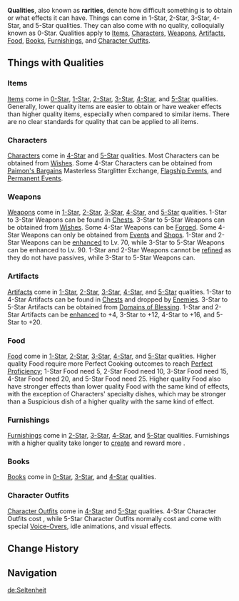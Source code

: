 {{Stub|
* Add additional item types
* Expand on differences between qualities for each thing.
}}
{{Terminology Infobox
|image = Icon 1 Star.png
|type  = Game Systems
}}
'''Qualities''', also known as '''rarities''', denote how difficult something is to obtain or what effects it can have. Things can come in 1-Star, 2-Star, 3-Star, 4-Star, and 5-Star qualities. They can also come with no quality, colloquially known as 0-Star. Qualities apply to [[Item]]s, [[Character]]s, [[Weapon]]s, [[Artifact]]s, [[Food]], [[Book]]s, [[Furnishing]]s, and [[Character Outfit]]s.

==Things with Qualities==
===Items===
{{Main|Item}}
[[Item]]s come in [[0-Star Item|0-Star]], [[1-Star Item|1-Star]], [[2-Star Item|2-Star]], [[3-Star Item|3-Star]], [[4-Star Item|4-Star]], and [[5-Star Item|5-Star]] qualities. Generally, lower quality items are easier to obtain or have weaker effects than higher quality items, especially when compared to similar items. There are no clear standards for quality that can be applied to all items.

===Characters===
{{Main|Character}}
[[Character]]s come in [[4-Star Character|4-Star]] and [[5-Star Character|5-Star]] qualities. Most Characters can be obtained from [[Wish]]es. Some 4-Star Characters can be obtained from [[Paimon's Bargains]] Masterless Starglitter Exchange, [[Flagship Event]]s, and [[Permanent Event]]s.

===Weapons===
{{Main|Weapon}}
[[Weapon]]s come in [[1-Star Weapon|1-Star]], [[2-Star Weapon|2-Star]], [[3-Star Weapon|3-Star]], [[4-Star Weapon|4-Star]], and [[5-Star Weapon|5-Star]] qualities. 1-Star to 3-Star Weapons can be found in [[Chest]]s. 3-Star to 5-Star Weapons can be obtained from [[Wish]]es. Some 4-Star Weapons can be [[Forged]]. Some 4-Star Weapons can only be obtained from [[Event]]s and [[Shop]]s. 1-Star and 2-Star Weapons can be [[Weapon EXP|enhanced]] to Lv. 70, while 3-Star to 5-Star Weapons can be enhanced to Lv. 90. 1-Star and 2-Star Weapons cannot be [[refined]] as they do not have passives, while 3-Star to 5-Star Weapons can.

===Artifacts===
{{Main|Artifact}}
[[Artifact]]s come in [[1-Star Artifact|1-Star]], [[2-Star Artifact|2-Star]], [[3-Star Artifact|3-Star]], [[4-Star Artifact|4-Star]], and [[5-Star Artifact|5-Star]] qualities. 1-Star to 4-Star Artifacts can be found in [[Chest]]s and dropped by [[Enemies]]. 3-Star to 5-Star Artifacts can be obtained from [[Domains of Blessing]]. 1-Star and 2-Star Artifacts can be [[Artifact EXP|enhanced]] to +4, 3-Star to +12, 4-Star to +16, and 5-Star to +20.

===Food===
{{Main|Food}}
[[Food]] come in [[1-Star Food|1-Star]], [[2-Star Food|2-Star]], [[3-Star Food|3-Star]], [[4-Star Food|4-Star]], and [[5-Star Food|5-Star]] qualities. Higher quality Food require more Perfect Cooking outcomes to reach [[Cooking#Proficiency|Perfect Proficiency]]; 1-Star Food need 5, 2-Star Food need 10, 3-Star Food need 15, 4-Star Food need 20, and 5-Star Food need 25. Higher quality Food also have stronger effects than lower quality Food with the same kind of effects, with the exception of Characters' specialty dishes, which may be stronger than a Suspicious dish of a higher quality with the same kind of effect.

===Furnishings===
{{Main|Furnishing}}
[[Furnishing]]s come in [[2-Star Furnishing|2-Star]], [[3-Star Furnishing|3-Star]], [[4-Star Furnishing|4-Star]], and [[5-Star Furnishing|5-Star]] qualities. Furnishings with a higher quality take longer to [[Creation|create]] and reward more {{Item|Trust|20}}.

===Books===
{{Main|Book}}
[[Book]]s come in [[0-Star Book|0-Star]], [[3-Star Book|3-Star]], and [[4-Star Book|4-Star]] qualities. 

===Character Outfits===
{{Main|Character Outfit}}
[[Character Outfit]]s come in [[4-Star Outfit|4-Star]] and [[5-Star Outfit|5-Star]] qualities. 4-Star Character Outfits cost {{Item|Genesis Crystal|x=1,680}}, while 5-Star Character Outfits normally cost {{Item|Genesis Crystal|x=2,480}} and come with special [[Voice-Over]]s, idle animations, and visual effects.

==Change History==
{{Change History|1.0}}

==Navigation==
{{Game Systems Navbox}}

[[de:Seltenheit]]
